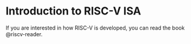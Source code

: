 # Introduction to RISC-V ISA

::: {.callout-tip}
If you are interested in how RISC-V is developed, you can read the book @riscv-reader.
:::
